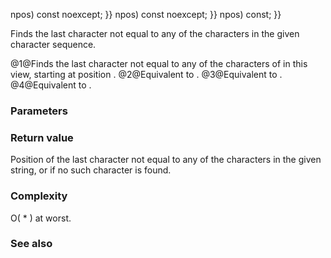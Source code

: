 {{cpp/experimental/basic_string_view/title | find_last_not_of }}
{{cpp/experimental/basic_string_view/navbar}}
{{dcl begin}}
{{dcl | num=1 | since=libfund_ts |
constexpr size_type 
    find_last_not_of(basic_string_view v, size_type pos {{=}} npos) const noexcept;
}}
{{dcl | num=2 | since=libfund_ts |
constexpr size_type
    find_last_not_of(CharT c, size_type pos {{=}} npos) const noexcept;
}}
{{dcl | num=3 | since=libfund_ts |
constexpr size_type
    find_last_not_of(const CharT* s, size_type pos, size_type count) const;
}}
{{dcl | num=4 | since=libfund_ts |
constexpr size_type
    find_last_not_of(const CharT* s, size_type pos {{=}} npos) const;
}}
{{dcl end}}

Finds the last character not equal to any of the characters in the given character sequence.

@1@Finds the last character not equal to any of the characters of {{tt|v}} in this view, starting at position {{tt|pos}}.
@2@Equivalent to {{c|find_last_not_of(basic_string_view(&amp;c, 1), pos)}}.
@3@Equivalent to {{c|find_last_not_of(basic_string_view(s, count), pos)}}.
@4@Equivalent to {{c|find_last_not_of(basic_string_view(s), pos)}}.

===Parameters===
{{par begin}}
{{par | v | view to search for}}
{{par | pos | position at which to start the search}}
{{par | count | length of the string of characters to compare}}
{{par | s | pointer to a string of characters to compare}}
{{par | ch | character to compare}}
{{par end}} 

===Return value===
Position of the last character not equal to any of the characters in the given string, or {{lc|npos}} if no such character is found.

===Complexity===
O({{tt|size()}} * {{tt|v.size()}}) at worst.

===See also===
{{dsc begin}}
{{dsc inc | cpp/experimental/basic_string_view/dsc find}}
{{dsc inc | cpp/experimental/basic_string_view/dsc rfind}}
{{dsc inc | cpp/experimental/basic_string_view/dsc find_first_of}}
{{dsc inc | cpp/experimental/basic_string_view/dsc find_last_of}}
{{dsc inc | cpp/experimental/basic_string_view/dsc find_first_not_of}}
{{dsc end}}